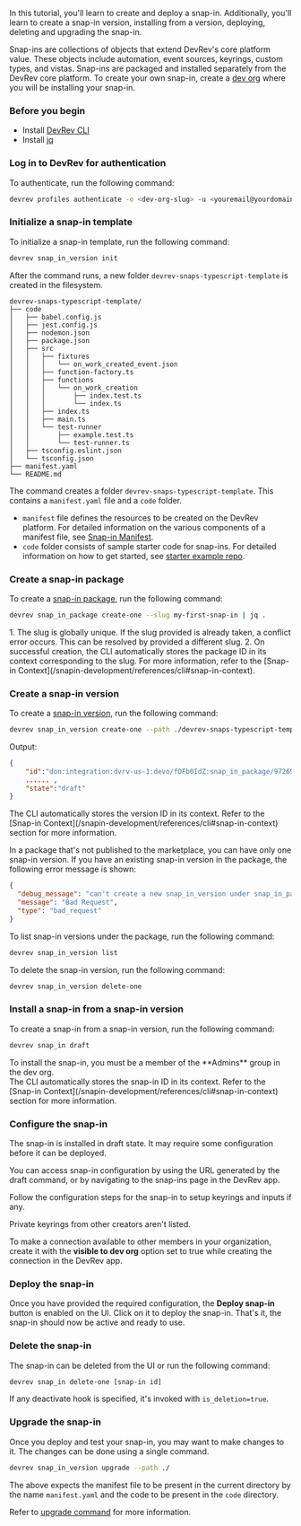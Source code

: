 In this tutorial, you'll learn to create and deploy a snap-in. Additionally, you'll learn to create a snap-in version, installing from a version, deploying, deleting and upgrading the snap-in.

Snap-ins are collections of objects that extend DevRev's core platform value. These objects include automation, event sources, keyrings, custom types, and vistas. Snap-ins are packaged and installed separately from the DevRev core platform. To create your own snap-in, create a [dev org](https://app.devrev.ai/) where you will be installing your snap-in.

<Steps>

### Before you begin

- Install [DevRev CLI](/snapin-development/references/cli-install)
- Install [jq](https://stedolan.github.io/jq)

### Log in to DevRev for authentication

To authenticate, run the following command:

```bash
devrev profiles authenticate -o <dev-org-slug> -u <youremail@yourdomain.com>
```

### Initialize a snap-in template

To initialize a snap-in template, run the following command:

```bash
devrev snap_in_version init
```
After the command runs, a new folder `devrev-snaps-typescript-template` is
created in the filesystem.

```
devrev-snaps-typescript-template/
├── code
│   ├── babel.config.js
│   ├── jest.config.js
│   ├── nodemon.json
│   ├── package.json
│   ├── src
│   │   ├── fixtures
│   │   │   └── on_work_created_event.json
│   │   ├── function-factory.ts
│   │   ├── functions
│   │   │   └── on_work_creation
│   │   │       ├── index.test.ts
│   │   │       └── index.ts
│   │   ├── index.ts
│   │   ├── main.ts
│   │   └── test-runner
│   │       ├── example.test.ts
│   │       └── test-runner.ts
│   ├── tsconfig.eslint.json
│   └── tsconfig.json
├── manifest.yaml
└── README.md
```

The command creates a folder `devrev-snaps-typescript-template`. This contains a `manifest.yaml` file and a `code` folder.

- `manifest` file defines the resources to be created on the DevRev platform. For detailed information on the various components of a manifest file, see [Snap-in Manifest](/snapin-development/references/manifest).
- `code` folder consists of sample starter code for snap-ins. For detailed information on how to get started, see [starter example repo](https://github.com/devrev/snap-in-examples/tree/main/1-starter/code#readme).

### Create a snap-in package

To create a [snap-in package](/snapin-development/concepts), run the following command:

```bash
devrev snap_in_package create-one --slug my-first-snap-in | jq .
```
<Callout intent="note">
1. The slug is globally unique. If the slug provided is already taken, a conflict error occurs. This can be resolved by provided a different slug.
2. On successful creation, the CLI automatically stores the package ID in its context corresponding to the slug. For more information, refer to the [Snap-in Context](/snapin-development/references/cli#snap-in-context).
</Callout>

### Create a snap-in version

To create a [snap-in version](/snapin-development/references/cli#snap-in-version), run the following command:

```bash
devrev snap_in_version create-one --path ./devrev-snaps-typescript-template
```

Output:

```json
{
    "id":"don:integration:dvrv-us-1:devo/fOFb0IdZ:snap_in_package/972696ef-32cf-4ec0-81da-5a4a7804fa91:snap_in_version/52c058a9-7d68-4538-b70e-46efc7dfcd0d",
    ...... ,
    "state":"draft"
}
```
<Callout intent="info">
 The CLI automatically stores the version ID in its context. Refer to the [Snap-in Context](/snapin-development/references/cli#snap-in-context) section for more information.
</Callout>

In a package that's not published to the marketplace, you can have only one snap-in version. If you have an existing snap-in version in the package, the following error message is shown:

```json
{
  "debug_message": "can't create a new snap_in_version under snap_in_package <ID> because there is already a non-published snap_in_version under it",
  "message": "Bad Request",
  "type": "bad_request"
}
```

To list snap-in versions under the package, run the following command:

```bash
devrev snap_in_version list
```

To delete the snap-in version, run the following command:

```bash
devrev snap_in_version delete-one
```

### Install a snap-in from a snap-in version

To create a snap-in from a snap-in version, run the following command:

```bash
devrev snap_in draft
```

<Callout intent="note">
To install the snap-in, you must be a member of the **Admins** group in the dev org.
</Callout>

<br />

<Callout intent="info">
The CLI automatically stores the snap-in ID in its context. Refer to the [Snap-in Context](/snapin-development/references/cli#snap-in-context) section for more information.
</Callout>

### Configure the snap-in

The snap-in is installed in draft state. It may require some configuration before it can be deployed.

You can access snap-in configuration by using the URL generated by the draft command, or by navigating to the snap-ins page in the DevRev app.

Follow the configuration steps for the snap-in to setup keyrings and inputs if any.

<Callout intent="info">
Private keyrings from other creators aren't listed.
</Callout>

To make a connection available to other members in your organization, create it with the **visible to dev org** option set to true while creating the connection in the DevRev app.

### Deploy the snap-in

Once you have provided the required configuration, the **Deploy snap-in** button is enabled on the UI. Click on it to deploy the snap-in.
That's it, the snap-in should now be active and ready to use.

### Delete the snap-in

The snap-in can be deleted from the UI or run the following command:

```bash
devrev snap_in delete-one [snap-in id]
```

If any deactivate hook is specified, it's invoked with `is_deletion=true`.

### Upgrade the snap-in

Once you deploy and test your snap-in, you may want to make changes to it. The changes can be done using a single command.

```bash
devrev snap_in_version upgrade --path ./
```

The above expects the manifest file to be present in the current directory by the name `manifest.yaml` and the code to be present in the `code` directory.

Refer to [upgrade command](/snapin-development/upgrade-snap-ins) for more information.

</Steps>